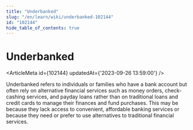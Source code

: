 ```yaml
---
title: "Underbanked"
slug: "/en/learn/wiki/underbanked-102144"
id: "102144"
hide_table_of_contents: true
---
```



# Underbanked

<ArticleMeta id={102144} updatedAt={'2023-09-26 13:59:00'} />
<div className='border-solid border-b border-t-0 my-4 border-[var(--ifm-color-gray-300)]' />

Underbanked refers to individuals or families who have a bank account but often rely on alternative financial services such as money orders, check-cashing services, and payday loans rather than on traditional loans and credit cards to manage their finances and fund purchases. This may be because they lack access to convenient, affordable banking services or because they need or prefer to use alternatives to traditional financial services.
